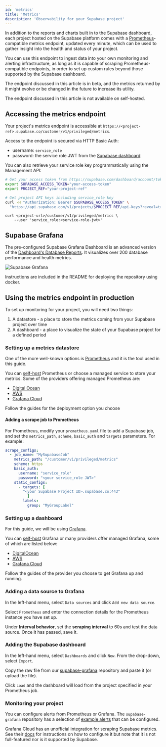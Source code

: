 ```yaml
---
id: 'metrics'
title: 'Metrics'
description: 'Observability for your Supabase project'
---
```


In addition to the reports and charts built in to the Supabase dashboard, each project hosted on the Supabase platform comes with a [Prometheus](https://prometheus.io/)-compatible metrics endpoint, updated every minute, which can be used to gather insight into the health and status of your project.

You can use this endpoint to ingest data into your own monitoring and alerting infrastructure, as long as it is capable of scraping Prometheus-compatible endpoints, in order to set up custom rules beyond those supported by the Supabase dashboard.

<Admonition type="note">

The endpoint discussed in this article is in beta, and the metrics returned by it might evolve or be changed in the future to increase its utility.

</Admonition>

<Admonition type="note">

The endpoint discussed in this article is not available on self-hosted.

</Admonition>

## Accessing the metrics endpoint

Your project's metrics endpoint is accessible at `https://<project-ref>.supabase.co/customer/v1/privileged/metrics`.

Access to the endpoint is secured via HTTP Basic Auth:

- username: `service_role`
- password: the service role JWT from the [Supabase dashboard](https://supabase.com/dashboard/project/_/settings/api-keys)

You can also retrieve your service role key programmatically using the Management API:

```bash
# Get your access token from https://supabase.com/dashboard/account/tokens
export SUPABASE_ACCESS_TOKEN="your-access-token"
export PROJECT_REF="your-project-ref"

# Get project API keys including service_role key
curl -H "Authorization: Bearer $SUPABASE_ACCESS_TOKEN" \
  "https://api.supabase.com/v1/projects/$PROJECT_REF/api-keys?reveal=true"
```

<ProjectConfigVariables variable="url" />

```shell
curl <project-url>/customer/v1/privileged/metrics \
    --user 'service_role:<service-role-jwt>'
```

## Supabase Grafana

The pre-configured Supabase Grafana Dashboard is an advanced version of the [Dashboard's Database Reports](https://supabase.com/dashboard/project/_/reports/database). It visualizes over 200 database performance and health metrics.

![Supabase Grafana](/docs/img/guides/platform/supabase-grafana-prometheus.png)

Instructions are included in the README for deploying the repository using docker.

## Using the metrics endpoint in production

To set up monitoring for your project, you will need two things:

1. A datastore - a place to store the metrics coming from your Supabase project over time
2. A dashboard - a place to visualize the state of your Supabase project for a defined period

### Setting up a metrics datastore

One of the more well-known options is [Prometheus](https://prometheus.io/docs/introduction/overview/) and it is the tool used in this guide.

You can [self-host](https://prometheus.io/docs/prometheus/latest/installation/) Prometheus or choose a managed service to store your metrics. Some of the providers offering managed Prometheus are:

- [Digital Ocean](https://marketplace.digitalocean.com/apps/prometheus)
- [AWS](https://aws.amazon.com/prometheus/)
- [Grafana Cloud](https://grafana.com/products/cloud/metrics/)

Follow the guides for the deployment option you choose

#### Adding a scrape job to Prometheus

For Prometheus, modify your `prometheus.yaml` file to add a Supabase job, and set the `metrics_path`, `scheme`, `basic_auth` and `targets` parameters. For example:

```yaml
scrape_configs:
  - job_name: "MySupabaseJob"
    metrics_path: "/customer/v1/privileged/metrics"
    scheme: https
    basic_auth:
      username: "service_role"
      password: "<your service_role JWT>"
    static_configs:
      - targets: [
        "<your Supabase Project ID>.supabase.co:443"
          ]
        labels:
          group: "MyGroupLabel"
```

### Setting up a dashboard

For this guide, we will be using [Grafana](https://grafana.com/docs/grafana/latest/introduction/).

You can [self-host](https://grafana.com/docs/grafana/latest/setup-grafana/installation/) Grafana or many providers offer managed Grafana, some of which are listed below:

- [DigitalOcean](https://marketplace.digitalocean.com/apps/grafana)
- [AWS](https://aws.amazon.com/grafana/)
- [Grafana Cloud](https://grafana.com/grafana/)

Follow the guides of the provider you choose to get Grafana up and running.

### Adding a data source to Grafana

In the left-hand menu, select `Data sources` and click `Add new data source`.

Select `Prometheus` and enter the connection details for the Prometheus instance you have set up.

Under **Interval behavior**, set the **scraping interval** to 60s and test the data source. Once it has passed, save it.

### Adding the Supabase dashboard

In the left-hand menu, select `Dashboards` and click `New`. From the drop-down, select `Import`.

Copy the raw file from our [supabase-grafana](https://raw.githubusercontent.com/supabase/supabase-grafana/refs/heads/main/grafana/dashboard.json) repository and paste it (or upload the file).

Click `Load` and the dashboard will load from the project specified in your Prometheus job.

### Monitoring your project

You can configure alerts from Prometheus or Grafana. The `supabase-grafana` repository has a selection of [example alerts](https://github.com/supabase/supabase-grafana/blob/main/docs/example-alerts.md) that can be configured.

<Admonition type="caution">

Grafana Cloud has an unofficial integration for scraping Supabase metrics. See their [docs](https://grafana.com/docs/grafana-cloud/monitor-infrastructure/integrations/integration-reference/integration-supabase/) for instructions on how to configure it but note that it is not full-featured nor is it supported
  by Supabase.

</Admonition>
